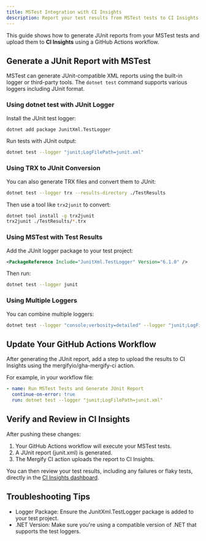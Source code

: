 ```yaml
---
title: MSTest Integration with CI Insights
description: Report your test results from MSTest tests to CI Insights
---
```



This guide shows how to generate JUnit reports from your MSTest tests and upload
them to **CI Insights** using a GitHub Actions workflow.

## Generate a JUnit Report with MSTest

MSTest can generate JUnit-compatible XML reports using the built-in logger or
third-party tools. The `dotnet test` command supports various loggers including
JUnit format.

### Using dotnet test with JUnit Logger

Install the JUnit test logger:

```bash
dotnet add package JunitXml.TestLogger
```

Run tests with JUnit output:

```bash
dotnet test --logger "junit;LogFilePath=junit.xml"
```

### Using TRX to JUnit Conversion

You can also generate TRX files and convert them to JUnit:

```bash
dotnet test --logger trx --results-directory ./TestResults
```

Then use a tool like `trx2junit` to convert:

```bash
dotnet tool install -g trx2junit
trx2junit ./TestResults/*.trx
```

### Using MSTest with Test Results

Add the JUnit logger package to your test project:

```xml
<PackageReference Include="JunitXml.TestLogger" Version="6.1.0" />
```

Then run:

```bash
dotnet test --logger junit
```

### Using Multiple Loggers

You can combine multiple loggers:

```bash
dotnet test --logger "console;verbosity=detailed" --logger "junit;LogFilePath=junit.xml"
```

## Update Your GitHub Actions Workflow

<CIInsightsSetupNote />

After generating the JUnit report, add a step to upload the results to CI
Insights using the mergifyio/gha-mergify-ci action.

For example, in your workflow file:

```yaml
- name: Run MSTest Tests and Generate JUnit Report
  continue-on-error: true
  run: dotnet test --logger "junit;LogFilePath=junit.xml"
```

<MergifyCIUploadStep reportPath="junit.xml" />
<MergifyCIUploadStepMatrix reportPath="junit.xml" />

<GhaMergifyCiQuarantineSetup />

## Verify and Review in CI Insights

After pushing these changes:

1. Your GitHub Actions workflow will execute your MSTest tests.
2. A JUnit report (junit.xml) is generated.
3. The Mergify CI action uploads the report to CI Insights.

You can then review your test results, including any failures or flaky tests,
directly in the [CI Insights
dashboard](https://dashboard.mergify.com/ci-insights/jobs).

## Troubleshooting Tips

<ul>
  <li>Logger Package: Ensure the JunitXml.TestLogger package is added to your test project.</li>
  <li>.NET Version: Make sure you're using a compatible version of .NET that supports the test loggers.</li>

  <CommonTroubleshootingTips />
</ul>
